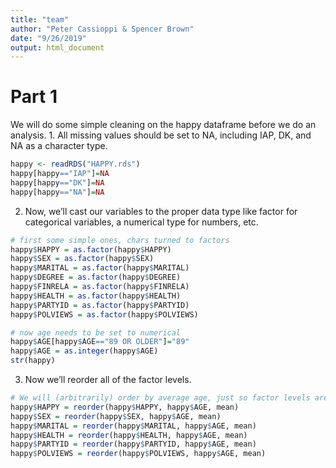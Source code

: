 ```yaml
---
title: "team"
author: "Peter Cassioppi & Spencer Brown"
date: "9/26/2019"
output: html_document
---
```



# Part 1
We will do some simple cleaning on the happy dataframe before we do an analysis.
1.
All missing values should be set to NA, including IAP, DK, and NA as a character type.
```r
happy <- readRDS("HAPPY.rds")
happy[happy=="IAP"]=NA
happy[happy=="DK"]=NA
happy[happy=="NA"]=NA
```

2.
Now, we'll cast our variables to the proper data type like factor for categorical variables, a numerical type for numbers, etc.
```r
# first some simple ones, chars turned to factors
happy$HAPPY = as.factor(happy$HAPPY)
happy$SEX = as.factor(happy$SEX)
happy$MARITAL = as.factor(happy$MARITAL)
happy$DEGREE = as.factor(happy$DEGREE)
happy$FINRELA = as.factor(happy$FINRELA)
happy$HEALTH = as.factor(happy$HEALTH)
happy$PARTYID = as.factor(happy$PARTYID)
happy$POLVIEWS = as.factor(happy$POLVIEWS)

# now age needs to be set to numerical
happy$AGE[happy$AGE=="89 OR OLDER"]="89"
happy$AGE = as.integer(happy$AGE)
str(happy)
```

3.
Now we'll reorder all of the factor levels. 
```r
# We will (arbitrarily) order by average age, just so factor levels aren't unordered.
happy$HAPPY = reorder(happy$HAPPY, happy$AGE, mean)
happy$SEX = reorder(happy$SEX, happy$AGE, mean)
happy$MARITAL = reorder(happy$MARITAL, happy$AGE, mean)
happy$HEALTH = reorder(happy$HEALTH, happy$AGE, mean)
happy$PARTYID = reorder(happy$PARTYID, happy$AGE, mean)
happy$POLVIEWS = reorder(happy$POLVIEWS, happy$AGE, mean)

```